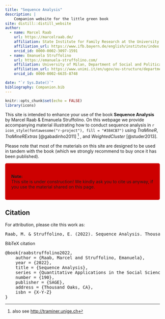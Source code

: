 ```yaml
---
title: "Sequence Analysis"
description: |
    Companion website for the little green book
site: distill::distill_website
author:
  - name: Marcel Raab
    url: https://marcelraab.de/
    affiliation: State Institute for Family Research at the University of Bamberg (ifb)
    affiliation_url: https://www.ifb.bayern.de/english/institute/index.php
    orcid_id: 0000-0002-3097-1591
  - name: Emanuela Struffolino
    url: https://emanuela-struffolino.com/
    affiliation: University of Milan, Department of Social and Political Sciences
    affiliation_url: https://www.unimi.it/en/ugov/ou-structure/department-social-and-political-sciences
    orcid_id: 0000-0002-6635-8748

date: "`r Sys.Date()`"
bibliography: Companion.bib
---
```


```r
knitr::opts_chunk$set(echo = FALSE)
library(icons)
```

This site is intended to enhance your use of the book **Sequence Analysis** by Marcel Raab & Emanuela Struffolino. On this webpage we provide accompanying material illustrating how to conduct sequence analysis in `r icon_style(fontawesome("r-project"), fill = "#384CB7")` using *TraMineR*, *TraMineRExtras* [@gabadinho2011] ^[also see <http://traminer.unige.ch>] , and *WeightedCluster* [@studer2013].


Please note that most of the materials on this site are designed to be used in tandem with the book (which we strongly recommend to buy once it has been published).

```{=html}
<style>
div.red { background-color:#CD0000; border-radius: 5px; padding: 20px;}
</style>
```
::: red
**Note:**<br> This site is under construction! We kindly ask you to cite us anyway, if you use the material shared on this page.
:::



## Citation {.appendix}

For attribution, please cite this work as:

<!-- <style>
div.green { background-color:#8DCEA4; border-radius: 3px; padding: 10px;}
</style>
<div class = "green">
**Raab, M. & Struffolino, E. (2022). Sequence Analysis. Thousand Oaks, CA: Sage.**
</div> -->

<pre class="citation-appendix short">
Raab, M. & Struffolino, E. (2022). Sequence Analysis. Thousand Oaks, CA: Sage.
</pre>

<p>BibTeX citation</p>
<pre class="citation-appendix long">@book{raabstruffolino2022,
	author = {Raab, Marcel and Struffolino, Emanuela},
	year = {2022},
	title = {Sequence Analysis},
	series = {Quantitative Applications in the Social Sciences},
	number = {190},
	publisher = {SAGE},
	address = {Thousand Oaks, CA},
	isbn = {X-Y-Z}
}</pre>

